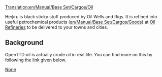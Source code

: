 [[Translation:en/Manual/Base Set/Cargos/Oil]]
{{ru/Перевод|en/Manual/Base Set/Cargos/Oil|1}}

{{en/Manual/Base Set/Cargos/Cargo|name=Oil
|image=en/Manual/Base Set/Cargos/Oil.png
|produced=[[en/Manual/Base Set/Industries/Oil Wells]] and [[en/Manual/Base Set/Industries/Oil Rig|Rigs]]
|accepted=[[en/Manual/Base Set/Industries/Oil Refinery]]
}}

Нефть is black sticky stuff produced by Oil Wells and Rigs.  It is refined into useful petrochemical products ([[en/Manual/Base Set/Cargos/Goods]]) at [[en/Manual/Base Set/Industries/Oil Refinery|Oil Refineries]] to be delivered to your towns and cities.

==Background==
OpenTTD oil is actually crude oil in real life.  You can find more on this by following the link given below.

[https://www.wikipedia.org/wiki/Petroleum None]